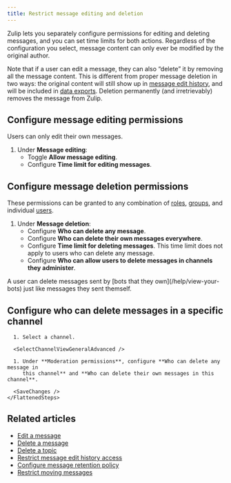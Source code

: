 ```yaml
---
title: Restrict message editing and deletion
---
```





<AdminOnly />

Zulip lets you separately configure permissions for editing and deleting
messages, and you can set time limits for both actions. Regardless of the
configuration you select, message content can only ever be modified by the
original author.

Note that if a user can edit a message, they can also “delete” it by removing
all the message content. This is different from proper message deletion in two
ways: the original content will still show up in [message edit
history](/help/view-a-messages-edit-history), and will be included in
[data exports](/help/export-your-organization). Deletion permanently (and
irretrievably) removes the message from Zulip.

## Configure message editing permissions

<ZulipTip>
  Users can only edit their own messages.
</ZulipTip>

<FlattenedSteps>
  <NavigationSteps target="settings/organization-permissions" />

  1. Under **Message editing**:
     * Toggle **Allow message editing**.
     * Configure **Time limit for editing messages**.

  <SaveChanges />
</FlattenedSteps>

## Configure message deletion permissions

These permissions can be granted to any combination of
[roles](/help/user-roles), [groups](/help/user-groups), and individual
[users](/help/introduction-to-users).

<FlattenedSteps>
  <NavigationSteps target="settings/organization-permissions" />

  1. Under **Message deletion**:
     * Configure **Who can delete any message**.
     * Configure **Who can delete their own messages everywhere**.
     * Configure **Time limit for deleting messages**. This time limit does not
       apply to users who can delete any message.
     * Configure **Who can allow users to delete messages in channels they
       administer**.

  <SaveChanges />
</FlattenedSteps>

<ZulipTip>
  A user can delete messages sent by [bots that they
  own](/help/view-your-bots) just like messages they sent themself.
</ZulipTip>

## Configure who can delete messages in a specific channel

<Tabs>
  <TabItem label="Desktop/Web">
    <FlattenedSteps>
      <NavigationSteps target="relative/channel/all" />

      1. Select a channel.

      <SelectChannelViewGeneralAdvanced />

      1. Under **Moderation permissions**, configure **Who can delete any message in
         this channel** and **Who can delete their own messages in this channel**.

      <SaveChanges />
    </FlattenedSteps>
  </TabItem>
</Tabs>

## Related articles

* [Edit a message](/help/edit-a-message)
* [Delete a message](/help/delete-a-message)
* [Delete a topic](/help/delete-a-topic)
* [Restrict message edit history access](/help/restrict-message-edit-history-access)
* [Configure message retention policy](/help/message-retention-policy)
* [Restrict moving messages](/help/restrict-moving-messages)
